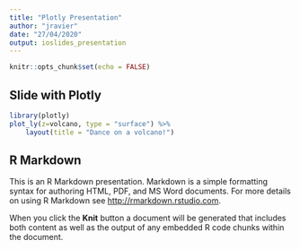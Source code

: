 ---
title: "Plotly Presentation"
author: "jravier"
date: "27/04/2020"
output: ioslides_presentation
---

```{r setup, include=FALSE}
knitr::opts_chunk$set(echo = FALSE)
```

## Slide with Plotly

```{r pressure, message=FALSE}
library(plotly)
plot_ly(z=volcano, type = "surface") %>%
    layout(title = "Dance on a volcano!")
```

## R Markdown

This is an R Markdown presentation. Markdown is a simple formatting syntax for authoring HTML, PDF, and MS Word documents. For more details on using R Markdown see <http://rmarkdown.rstudio.com>.

When you click the **Knit** button a document will be generated that includes both content as well as the output of any embedded R code chunks within the document.


